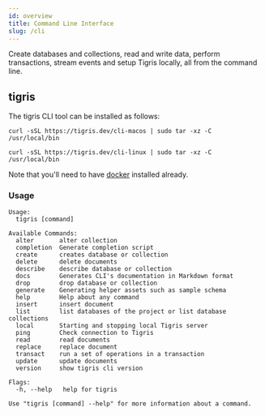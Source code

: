 ```yaml
---
id: overview
title: Command Line Interface
slug: /cli
---
```


Create databases and collections, read and write data, perform transactions,
stream events and setup Tigris locally, all from the command line.

## tigris

The tigris CLI tool can be installed as follows:


<Tabs>
<TabItem value="macOS" label="macOS">

```shell
curl -sSL https://tigris.dev/cli-macos | sudo tar -xz -C /usr/local/bin
```

</TabItem>
<TabItem value="Linux" label="Linux">

```shell
curl -sSL https://tigris.dev/cli-linux | sudo tar -xz -C /usr/local/bin
```

</TabItem>
</Tabs>

Note that you'll need to have [docker](https://docs.docker.com/get-docker/)
installed already.

### Usage

```shell
Usage:
  tigris [command]

Available Commands:
  alter       alter collection
  completion  Generate completion script
  create      creates database or collection
  delete      delete documents
  describe    describe database or collection
  docs        Generates CLI's documentation in Markdown format
  drop        drop database or collection
  generate    Generating helper assets such as sample schema
  help        Help about any command
  insert      insert document
  list        list databases of the project or list database collections
  local       Starting and stopping local Tigris server
  ping        Check connection to Tigris
  read        read documents
  replace     replace document
  transact    run a set of operations in a transaction
  update      update documents
  version     show tigris cli version

Flags:
  -h, --help   help for tigris

Use "tigris [command] --help" for more information about a command.
```
